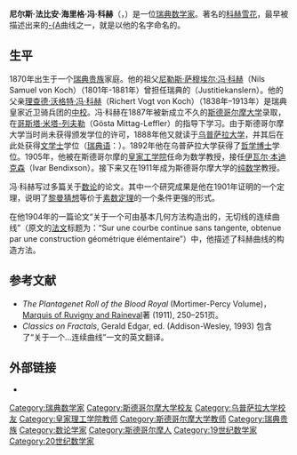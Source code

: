 {{Infobox scientist
| name = 海里格·冯·科赫
| native_name       = Niels Fabian Helge von Koch
| native_name_lang  = sv
| image = Helge von Koch.jpg
| image_size = 300px
| caption = 尼尔斯·法比安·海里格·冯·科赫
| birth_date = {{birth date|1870|01|15}}
| birth_place = [[瑞典-挪威聯合|瑞典-挪威聯合]][[斯德哥尔摩|斯德哥尔摩]]
| death_date = {{death date and age|1924|3|11|1870|01|15|mf=y}}
| death_place = {{瑞典}}[[丹德吕德市|丹德吕德市]]
| residence = [[瑞典|瑞典]]
| nationality = [[瑞典|瑞典]]
| field = [[数学家|数学家]]
| work_institution = [[皇家工学院|皇家工学院]]、[[斯德哥尔摩大学|斯德哥尔摩大学]]
| alma_mater = [[斯德哥尔摩大学|斯德哥尔摩大学]]、[[乌普萨拉大学|乌普萨拉大学]]
| doctoral_advisor =
| doctoral_students = 	
| known_for = [[科赫雪花|科赫雪花]]
| prizes =
| religion = 
| footnotes = 
}}

'''尼尔斯·法比安·海里格·冯·科赫'''（{{lang-sv|'''Niels Fabian Helge von Koch'''}}，{{bd|1870年|1月25日|1924年|3月11日}}）是一位[[瑞典|瑞典]][[数学家|数学家]]。著名的[[科赫雪花|科赫雪花]]，最早被描述出来的[[分形|-{A]]曲线之一，就是以他的名字命名的。

==生平==
1870年出生于一个[[瑞典贵族|瑞典贵族]]家庭。他的祖父[[尼勒斯·萨穆埃尔·冯·科赫|尼勒斯·萨穆埃尔·冯·科赫]]（Nils Samuel von Koch）（1801年-1881年）曾担任瑞典的{{tsl|sv|Justitiekanslern (Sverige)|司法大臣 (瑞典)|司法大臣}}（Justitiekanslern）。他的父亲[[理查德·沃格特·冯·科赫|理查德·沃格特·冯·科赫]]（Richert Vogt von Koch）（1838年–1913年）是瑞典皇家近卫骑兵团的[[中校|中校]]。冯·科赫在1887年被新成立不久的[[斯德哥尔摩大学|斯德哥尔摩大学]]录取，在[[哥斯塔·米塔-列夫勒|哥斯塔·米塔-列夫勒]]（Gösta Mittag-Leffler）的指导下学习。由于斯德哥尔摩大学当时尚未获得颁发学位的许可，1888年他又就读于[[乌普萨拉大学|乌普萨拉大学]]，并其后在此处获得[[文学士|文学士]]学位（[[瑞典语|瑞典语]]：{{lang|sv|filosofie kandidat}}）。1892年他在乌普萨拉大学获得了[[哲学博士|哲学博士]]学位。1905年，他被在斯德哥尔摩的[[皇家工学院|皇家工学院]]任命为数学教授，接任[[伊瓦尔·本迪克森|伊瓦尔·本迪克森]]（Ivar Bendixson）。接下来又在1911年成为斯德哥尔摩大学的[[纯数学|纯数学]]教授。

冯·科赫写过多篇关于[[数论|数论]]的论文。其中一个研究成果是他在1901年证明的一个定理，说明了[[黎曼猜想|黎曼猜想]]等价于[[素数定理|素数定理]]的一个条件更强的形式。

在他1904年的一篇论文“关于一个可由基本几何方法构造出的，无切线的连续曲线”（原文的[[法文|法文]]标题为：“Sur une courbe continue sans tangente, obtenue par une construction géométrique élémentaire”）中，他描述了科赫曲线的构造方法。

==参考文献==
* ''The Plantagenet Roll of the Blood Royal'' (Mortimer-Percy Volume)，[[Marquis_of_Ruvigny_and_Raineval|Marquis of Ruvigny and Raineval]]著 (1911), 250–251页。
* ''Classics on Fractals'', Gerald Edgar, ed. (Addison-Wesley, 1993) 包含了“关于一个...连续曲线”一文的英文翻译。

==外部链接==
* {{MacTutor Biography|id=Koch}}

{{分形}}

{{Authority control}}
{{DEFAULTSORT:Koch, Helge von}}
[[Category:瑞典数学家|Category:瑞典数学家]]
[[Category:斯德哥尔摩大学校友|Category:斯德哥尔摩大学校友]]
[[Category:乌普萨拉大学校友|Category:乌普萨拉大学校友]]
[[Category:皇家理工学院教师|Category:皇家理工学院教师]]
[[Category:斯德哥尔摩大学教师|Category:斯德哥尔摩大学教师]]
[[Category:瑞典贵族|Category:瑞典贵族]]
[[Category:数论学家|Category:数论学家]]
[[Category:斯德哥尔摩人|Category:斯德哥尔摩人]]
[[Category:19世纪数学家|Category:19世纪数学家]]
[[Category:20世纪数学家|Category:20世纪数学家]]